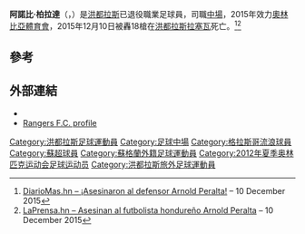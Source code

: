 {{Infobox football biography
| name           = 阿諾比·柏拉達
| image          = Arnold Peralta.jpg
| image_size     = 250px
| fullname       = Arnold Fabián Peralta Sosa
| birth_date     = {{birth date|1989|03|29|df=y}}
| birth_place    = [[洪都拉斯|洪都拉斯]][[拉塞瓦|拉塞瓦]]
| death_date     = {{death date and age|2015|12|10|1989|3|29|df=yes}}
| death_place    = [[洪都拉斯|洪都拉斯]][[拉塞瓦|拉塞瓦]]
| height         = {{height|m=1.73|precision=0}}
| position       = [[中場|中場]]
| currentclub    =
| clubnumber     =
| years1         = 2008–2013  |clubs1 = C.D.S. Vida      |caps1 = 114 |goals1 = 2
| years2         = 2013–2015  |clubs2 = [[流浪者足球俱乐部|格拉斯哥流浪足球會]]  |caps2 = 24  |goals2 = 1 <!--League appearances/goals only-->
| years3         = 2015       | clubs3 = [[奧林比亞體育會|奧林比亞體育會]] | caps3 = 23 |goals3 = 1
| totalcaps      = 161 | totalgoals = 4
| pcupdate       = 11 December 2015
| nationalyears1 = 2009 | nationalteam1  = [[洪都拉斯20歲以下國家足球隊|洪都拉斯20歲以下國家足球隊]] | nationalcaps1  = 3 | nationalgoals1 = 1
| nationalyears2 = 2010 | nationalteam2  = [[洪都拉斯21歲以下國家足球隊|洪都拉斯21歲以下國家足球隊]] | nationalcaps2  = 2 | nationalgoals2 = 0
| nationalyears3 = 2011–2012 | nationalteam3  = [[洪都拉斯23歲以下國家足球隊|洪都拉斯23歲以下國家足球隊]] | nationalcaps3  = 9 | nationalgoals3 = 0
| nationalyears4 = 2011–2015 | nationalteam4  = [[洪都拉斯國家足球隊|洪都拉斯國家足球隊]] | nationalcaps4  = 26 | nationalgoals4 = 0
| ntupdate       = 11 December 2015
}}

'''阿諾比·柏拉達'''（{{lang-es|'''Arnold Fabián Peralta Sosa'''}}，{{bd|1989年|3月29日|2015年|12月10日|catIdx=Peralta}}）是[[洪都拉斯|洪都拉斯]]已退役職業足球員，司職[[中場|中場]]，2015年效力[[奧林比亞體育會|奧林比亞體育會]]，2015年12月10日被轟18槍在[[洪都拉斯|洪都拉斯]][[拉塞瓦|拉塞瓦]]死亡。<ref>[http://www.diariomas.hn/2015/12/10/asesinaron-al-defensor-arnold-peralta/ DiarioMas.hn – ¡Asesinaron al defensor Arnold Peralta!] – 10 December 2015</ref><ref>[http://www.laprensa.hn/inicio/910065-417/asesinan-al-futbolista-hondure%C3%B1o-arnold-peralta LaPrensa.hn – Asesinan al futbolista hondureño Arnold Peralta] – 10 December 2015</ref>

==參考==
{{reflist}}

==外部連結==
*{{NFT player|pid=44989}}
*[https://web.archive.org/web/20130921102510/http://www.rangers.co.uk/teams/first-team/item/4673-arnold-peralta Rangers F.C. profile]

{{DEFAULTSORT:Peralta, Arnold}}
[[Category:洪都拉斯足球運動員|Category:洪都拉斯足球運動員]]
[[Category:足球中場|Category:足球中場]]
[[Category:格拉斯哥流浪球員|Category:格拉斯哥流浪球員]]
[[Category:蘇超球員|Category:蘇超球員]]
[[Category:蘇格蘭外籍足球運動員|Category:蘇格蘭外籍足球運動員]]
[[Category:2012年夏季奥林匹克运动会足球运动员|Category:2012年夏季奥林匹克运动会足球运动员]]
[[Category:洪都拉斯旅外足球運動員|Category:洪都拉斯旅外足球運動員]]